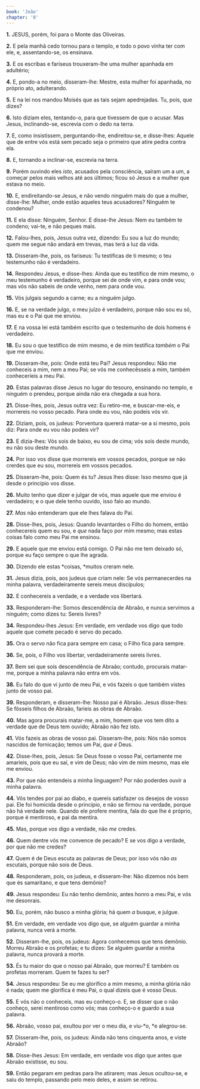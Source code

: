 ```yaml
---
book: 'João'
chapter: '8'
---
```


**1.** JESUS, porém, foi para o Monte das Oliveiras.

**2.** E pela manhã cedo tornou para o templo, e todo o povo vinha ter com ele, e, assentando-se, os ensinava.

**3.** E os escribas e fariseus trouxeram-lhe uma mulher apanhada em adultério;

**4.** E, pondo-a no meio, disseram-lhe: Mestre, esta mulher foi apanhada, no próprio ato, adulterando.

**5.** E na lei nos mandou Moisés que as tais sejam apedrejadas. Tu, pois, que dizes?

**6.** Isto diziam eles, tentando-o, para que tivessem de que o acusar. Mas Jesus, inclinando-se, escrevia com o dedo na terra.

**7.** E, como insistissem, perguntando-lhe, endireitou-se, e disse-lhes: Aquele que de entre vós está sem pecado seja o primeiro que atire pedra contra ela.

**8.** E, tornando a inclinar-se, escrevia na terra.

**9.** Porém ouvindo eles *isto*, acusados pela consciência, saíram um a um, a começar pelos mais velhos até aos últimos; ficou só Jesus e a mulher que estava no meio.

**10.** E, endireitando-se Jesus, e não vendo ninguém mais do que a mulher, disse-lhe: Mulher, onde estão aqueles teus acusadores? Ninguém te condenou?

**11.** E ela disse: Ninguém, Senhor. E disse-lhe Jesus: Nem eu também te condeno; vai-te, e não peques mais.

**12.** Falou-lhes, pois, Jesus outra vez, dizendo: Eu sou a luz do mundo; quem me segue não andará em trevas, mas terá a luz da vida.

**13.** Disseram-lhe, pois, os fariseus: Tu testificas de ti mesmo; o teu testemunho não é verdadeiro.

**14.** Respondeu Jesus, e disse-lhes: Ainda que eu testifico de mim mesmo, o meu testemunho é verdadeiro, porque sei de onde vim, e para onde vou; mas vós não sabeis de onde venho, nem para onde vou.

**15.** Vós julgais segundo a carne; eu a ninguém julgo.

**16.** E, se na verdade julgo, o meu juízo é verdadeiro, porque não sou eu só, mas eu e o Pai que me enviou.

**17.** E na vossa lei está também escrito que o testemunho de dois homens é verdadeiro.

**18.** Eu sou o que testifico de mim mesmo, e de mim testifica *também* o Pai que me enviou.

**19.** Disseram-lhe, pois: Onde está teu Pai? Jesus respondeu: Não me conheceis a mim, nem a meu Pai; se vós me conhecêsseis a mim, também conheceríeis a meu Pai.

**20.** Estas palavras disse Jesus no lugar do tesouro, ensinando no templo, e ninguém o prendeu, porque ainda não era chegada a sua hora.

**21.** Disse-lhes, pois, Jesus outra vez: Eu retiro-me, e buscar-me-eis, e morrereis no vosso pecado. Para onde eu vou, não podeis vós vir.

**22.** Diziam, pois, os judeus: Porventura quererá matar-se a si mesmo, pois diz: Para onde eu vou não podeis vir?

**23.** E dizia-lhes: Vós sois de baixo, eu sou de cima; vós sois deste mundo, eu não sou deste mundo.

**24.** Por isso vos disse que morrereis em vossos pecados, porque se não crerdes que eu sou, morrereis em vossos pecados.

**25.** Disseram-lhe, pois: Quem és tu? Jesus lhes disse: Isso mesmo que já desde o princípio vos disse.

**26.** Muito tenho que dizer e julgar de vós, mas aquele que me enviou é verdadeiro; e o que dele tenho ouvido, isso falo ao mundo.

**27.** *Mas* não entenderam que ele lhes falava do Pai.

**28.** Disse-lhes, pois, Jesus: Quando levantardes o Filho do homem, então conhecereis quem eu sou, e *que* nada faço por mim mesmo; mas estas coisas falo como meu Pai me ensinou.

**29.** E aquele que me enviou está comigo. O Pai não me tem deixado só, porque eu faço sempre o que lhe agrada.

**30.** Dizendo ele estas *coisas, *muitos creram nele.

**31.** Jesus dizia, pois, aos judeus que criam nele: Se vós permanecerdes na minha palavra, verdadeiramente sereis meus discípulos;

**32.** E conhecereis a verdade, e a verdade vos libertará.

**33.** Responderam-lhe: Somos descendência de Abraão, e nunca servimos a ninguém; como dizes tu: Sereis livres?

**34.** Respondeu-lhes Jesus: Em verdade, em verdade vos digo que todo aquele que comete pecado é servo do pecado.

**35.** Ora o servo não fica para sempre em casa; o Filho fica para sempre.

**36.** Se, pois, o Filho vos libertar, verdadeiramente sereis livres.

**37.** Bem sei que sois descendência de Abraão; contudo, procurais matar-me, porque a minha palavra não entra em vós.

**38.** Eu falo do que vi junto de meu Pai, e vós fazeis o que também vistes junto de vosso pai.

**39.** Responderam, e disseram-lhe: Nosso pai é Abraão. Jesus disse-lhes: Se fôsseis filhos de Abraão, faríeis as obras de Abraão.

**40.** Mas agora procurais matar-me, a mim, homem que vos tem dito a verdade que de Deus tem ouvido; Abraão não fez isto.

**41.** Vós fazeis as obras de vosso pai. Disseram-lhe, pois: Nós não somos nascidos de fornicação; temos um Pai, *que é* Deus.

**42.** Disse-lhes, pois, Jesus: Se Deus fosse o vosso Pai, certamente me amaríeis, pois que eu saí, e vim de Deus; não vim de mim mesmo, mas ele me enviou.

**43.** Por que não entendeis a minha linguagem? Por não poderdes ouvir a minha palavra.

**44.** Vós tendes por pai ao diabo, e quereis satisfazer os desejos de vosso pai. Ele foi homicida desde o princípio, e não se firmou na verdade, porque não há verdade nele. Quando ele profere mentira, fala do que lhe é próprio, porque é mentiroso, e pai da mentira.

**45.** Mas, porque *vos* digo a verdade, não *me* credes.

**46.** Quem dentre vós me convence de pecado? E se vos digo a verdade, por que não me credes?

**47.** Quem é de Deus escuta as palavras de Deus; por isso vós não *as* escutais, porque não sois de Deus.

**48.** Responderam, pois, os judeus, e disseram-lhe: Não dizemos nós bem que és samaritano, e que tens demônio?

**49.** Jesus respondeu: Eu não tenho demônio, antes honro a meu Pai, e vós me desonrais.

**50.** Eu, porém, não busco a minha glória; há quem *a* busque, e julgue.

**51.** Em verdade, em verdade vos digo que, se alguém guardar a minha palavra, nunca verá a morte.

**52.** Disseram-lhe, pois, os judeus: Agora conhecemos que tens demônio. Morreu Abraão e os profetas; e tu dizes: Se alguém guardar a minha palavra, nunca provará a morte.

**53.** És tu maior do que o nosso pai Abraão, que morreu? E também os profetas morreram. Quem te fazes tu ser?

**54.** Jesus respondeu: Se eu me glorifico a mim mesmo, a minha glória não é nada; quem me glorifica é meu Pai, o qual dizeis que é vosso Deus.

**55.** E vós não o conheceis, mas eu conheço-o. E, se disser que o não conheço, serei mentiroso como vós; mas conheço-o e guardo a sua palavra.

**56.** Abraão, vosso pai, exultou por ver o meu dia, e viu-*o, *e alegrou-se.

**57.** Disseram-lhe, pois, os judeus: Ainda não tens cinquenta anos, e viste Abraão?

**58.** Disse-lhes Jesus: Em verdade, em verdade vos digo que antes que Abraão existisse, eu sou.

**59.** Então pegaram em pedras para lhe atirarem; mas Jesus ocultou-se, e saiu do templo, passando pelo meio deles, e assim se retirou.